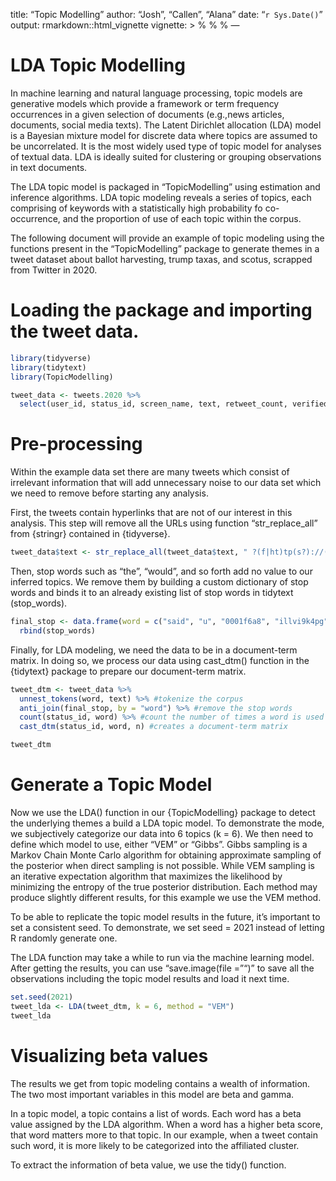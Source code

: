 title: "Topic Modelling"
author: "Josh", "Callen", "Alana"
date: "`r Sys.Date()`"
output: rmarkdown::html_vignette
vignette: >
  %\VignetteIndexEntry{my-vignette}
  %\VignetteEngine{knitr::rmarkdown}
  %\VignetteEncoding{UTF-8}
---

# LDA Topic Modelling 

In machine learning and natural language processing, topic models are generative models which provide a framework or term frequency occurrences in a given selection of documents (e.g.,news articles, documents, social media texts). The Latent Dirichlet allocation (LDA) model is a Bayesian mixture model for discrete data where topics are assumed to be uncorrelated. It is the most widely used type of topic model for analyses of textual data. LDA is ideally suited for clustering or grouping observations in text documents. 

The LDA topic model is packaged in "TopicModelling" using estimation and inference algorithms. LDA topic modeling reveals a series of topics, each comprising of keywords with a statistically high probability fo co-occurrence, and the proportion of use of each topic within the corpus. 

The following document will provide an example of topic modeling using the functions present in the "TopicModelling" package to generate themes in a tweet dataset about ballot harvesting, trump taxas, and scotus, scrapped from Twitter in 2020. 

# Loading the package and importing the tweet data. 

```r
library(tidyverse)
library(tidytext)
library(TopicModelling)

tweet_data <- tweets.2020 %>%
  select(user_id, status_id, screen_name, text, retweet_count, verified)

```

# Pre-processing

Within the example data set there are many tweets which consist of irrelevant information that will add unnecessary noise to our data set which we need to remove before starting any analysis. 

First, the tweets contain hyperlinks that are not of our interest in this analysis. This step will remove all the URLs using function "str_replace_all" from {stringr} contained in {tidyverse}. 

``` r
tweet_data$text <- str_replace_all(tweet_data$text, " ?(f|ht)tp(s?)://(.*)[.][a-z]+", "")
```

Then, stop words such as "the", "would", and so forth add no value to our inferred topics. We remove them by building a custom dictionary of stop words and binds it to an already existing list of stop words in tidytext (stop_words).

```r
final_stop <- data.frame(word = c("said", "u", "0001f6a8", "illvi9k4pg", "https", "t.co", "video"), lexicon = "custom") %>%
  rbind(stop_words)
```

Finally, for LDA modeling, we need the data to be in a document-term matrix. In doing so, we process our data using cast_dtm() function in the {tidytext} package to prepare our document-term matrix.

```r
tweet_dtm <- tweet_data %>%
  unnest_tokens(word, text) %>% #tokenize the corpus
  anti_join(final_stop, by = "word") %>% #remove the stop words
  count(status_id, word) %>% #count the number of times a word is used per status_id
  cast_dtm(status_id, word, n) #creates a document-term matrix

tweet_dtm
```

# Generate a Topic Model

Now we use the LDA() function in our {TopicModelling} package to detect the underlying themes a build a LDA topic model. To demonstrate the mode, we subjectively categorize our data into 6 topics (k = 6). We then need to define which model to use, either "VEM" or "Gibbs". Gibbs sampling is a Markov Chain Monte Carlo algorithm for obtaining approximate sampling of the posterior when direct sampling is not possible. While VEM sampling is an iterative expectation algorithm that maximizes the likelihood by minimizing the entropy of the true posterior distribution. Each method may produce slightly different results, for this example we use the VEM method. 

To be able to replicate the topic model results in the future, it's important to set a consistent seed. To demonstrate, we set seed = 2021 instead of letting R randomly generate one.

The LDA function may take a while to run via the machine learning model. After getting the results, you can use "save.image(file = "")" to save all the observations including the topic model results and load it next time.

```r
set.seed(2021)
tweet_lda <- LDA(tweet_dtm, k = 6, method = "VEM")
tweet_lda
```

# Visualizing beta values 

The results we get from topic modeling contains a wealth of information. The two most important variables in this model are beta and gamma. 

In a topic model, a topic contains a list of words. Each word has a beta value assigned by the LDA algorithm. When a word has a higher beta score, that word matters more to that topic. In our example, when a tweet contain such word, it is more likely to be categorized into the affiliated cluster.

To extract the information of beta value, we use the tidy() function.

